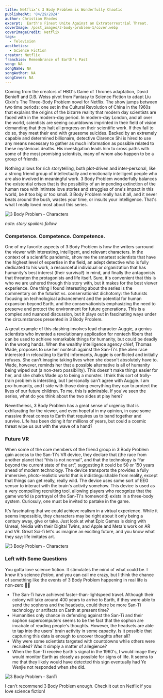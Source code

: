 ```yaml
---
title: Netflix's 3 Body Problem is Wonderfully Chaotic
publishedAt: '04/29/2024'
author: Christian Rhodes
excerpt:  Earth's Finest Unite Against an Extraterrestrial Threat. 
coverImage: /post_images/3-body-problem-1/cover.webp
coverImageCredit: Netflix
tags:
  - Television
aesthetics:
  - Science Fiction
creator: Netflix
franchise: Remembrance of Earth's Past
song: NA
songName: NA
songAuthor: NA
songCover: NA
---
```


Coming from the creators of HBO's Game of Thrones adaptation, David Benioff and D.B. Weiss pivot from Fantasy to Science Fiction to adapt Liu Cixin's The Three-Body Problem novel for Netflix. The show jumps between two time periods: one set in the Cultural Revolution of China in the 1960s that explains the origins of the bizarre reality that modern day scientists are faced with in the modern-day period. In modern-day London, and all over the world, scientists are seeing countdowns imprinted in their field of vision demanding that they halt all progress on their scientific work. If they fail to do so, they meet their end with gruesome suicides. Backed by an extremely capable and determined billionaire, detective Clarence Shi is hired to use any means necessary to gather as much information as possible related to these mysterious deaths. His investigation leads him to cross paths with some of the most promising scientists, many of whom also happen to be a group of friends. 

Nothing allows for rich storytelling, both plot-driven and inter-personal, like a strong friend group of intellectually and emotionally intelligent people who are also involved in meaningful work. 3 Body Problem wonderfully balances the existential crises that is the possibility of an impending extinction of the human race with intimate love stories and struggles of one's impact in this world, be it too big or too small. 3 Body Problem really has it all, and it never beats around the bush, wastes your time, or insults your intelligence. That's what I really loved most about this series. 

![3 Body Problem - Characters](/post_images/3-body-problem-1/cast.webp)

*note: story spoilers follow*

### Competence. Competence. Competence.

One of my favorite aspects of 3 Body Problem is how the writers surround the viewer with interesting, intelligent, and relevant characters. In the context of a scientific pandemic, show me the smartest scientists that have the highest level of expertise in the field, an adept detective who is fully dedicated to his work, a resourceful individual or organization that has humanity's best interest (their survival!) in mind, and finally the antagonists that threaten the protagonists and life itself. Sure, it's convenient that this is who we are ushered through this story with, but it makes for the best viewer experience. One thing I found interesting about the series is the commentary on the futurist vs. conservationist dichotomy: the futurists focusing on technological advancement and the potential for human expansion beyond Earth, and the conservationists emphasizing the need to preserve and protect the environment for future generations. This is a complex and nuanced discussion, but it plays out in fascinating ways under the circumstances presented in 3 Body Problem. 

A great example of this clashing involves lead character Auggie, a genius scientists who invented a revolutionary application for nontech fibers that can be used to achieve remarkable things for humanity, but could be deadly in the wrong hands. When the wealthy intelligence agency chief, Thomas Wade, proposes to use her nontech against the San-Ti's (the alien race interested in relocating to Earth) informants, Auggie is conflicted and initially refuses. She can't imagine taking lives when she doesn't absolutely have to. Wade, however, reminds her that a possible alternative is all of humanity being wiped out (a non-zero possibility). This doesn't make things easier for her, and she chalks Wade up to being a monster. I think this sort of trolly-train problem is intersting, but I personally can't agree with Auggie. I am pro-humanity, and I side with those doing everything they can to protect the lives of our future children. To me, this is admirable. If you've seen the series, what do you think about the two sides at play here? 

Nevertheless, 3 Body Problem has a great sense of urgency that is exhilarating for the viewer, and even hopeful in my opinion, in case some massive threat comes to Earth that requires us to band together and survive. Life has been doing it for millions of years, but could a cosmic threat wipe us out with the wave of a hand?

### Future VR

When some of the core members of the friend group in 3 Body Problem gain access to the San-Ti's VR device, they declare that (the race from another planet that “this is not normal”, and that the technology is “far beyond the current state of the art”, suggesting it could be 50 or 150 years ahead of modern technology. The device transports the provides a fully immersive, photo-realistic world that is indistinguishable from reality, except that things can get really, really wild. The device uses some sort of EEG sensor to interact with the brain's activity somehow. This device is used as a very compelling recruiting tool, allowing players who recognize that the game world (a portrayal of the San-Ti's homeworld) exists in a three-body system. Curiosuly, one must be invited to partake in the game. 

It's fascinating that we could achieve realism in a virtual experience. While it seems impossible, they characters may be right about it only being a century away, give or take. Just look at what Epic Games is doing with Unreal, Nvidia with their Digital Twins, and Apple and Meta's work on AR and VR. Great Sci-fi let's us imagine an exciting future, and you know what they say: life imitates art. 

![3 Body Problem - Characters](/post_images/3-body-problem-1/vr.webp)

### Left with Some Questions

You gotta love science fiction. It stimulates the mind of what could be. I know it's science *fiction*, and you can call me crazy, but I think the chance of something like the events of 3 Body Problem happening in real life is non-zero 🤷‍♂️

- The San-Ti have achieved faster-than-lightspeed travel. Although their colony will take around 400 years to arrive to Earth, if they were able to send the sophons and the headsets, could there be more San-Ti technology or artifacts on Earth at present time?
- Humanities only chance in defending against the San-Ti and their sophon supercomputers seems to be the fact that the sophon are incabale of reading people's thoughts. However, the headsets are able to tap into the users' brain activity in some capacity. Is it possible that capturing this data is enough to uncover thoughts after all?
- Why were some scientists targeted with countdowns while others were recruited? Was it simply a matter of allegience?
- When the San-Ti receive Earth's signal in the 1960's, I would image they would monitor Earth as closely as possible for signs of life. It seems to me that they likely would have detected this sign eventually had Ye Wenjie not responded when she did.

![3 Body Problem - SanTi](/post_images/3-body-problem-1/san-ti.webp)

I can't recommend 3 Body Problem enough. Check it out on Netflix if you love science fiction!